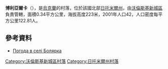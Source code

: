 {{coord|50|30|19|N|27|55|15|E|scale:30000|display=title}}

'''博利亞爾卡'''（{{lang-uk|Болярка}}），是[[烏克蘭|烏克蘭]]的村落，位於該國北部[[日托米爾州|日托米爾州]]，由[[沃倫斯基新城區|沃倫斯基新城區]]負責管轄，面積0.34平方公里，海拔高度223米，2001年人口42，人口密度每平方公里122.81人。

==參考資料==
* [http://weather.in.ua/ua/zhitomirskaja/1734 Погода в селі Болярка]{{Wayback|url=http://weather.in.ua/ua/zhitomirskaja/1734 |date=20160305111104 }}

{{DEFAULTSORT:Болярка}}
[[Category:沃倫斯基新城區村落|Category:沃倫斯基新城區村落]]
[[Category:日托米爾州村落|Category:日托米爾州村落]]


{{Zhytomyr-geo-stub}}